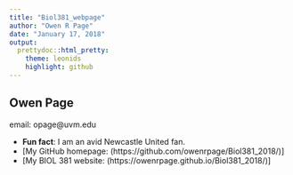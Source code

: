 ```yaml
---
title: "Biol381_webpage"
author: "Owen R Page"
date: "January 17, 2018"
output:  
  prettydoc::html_pretty:
    theme: leonids
    highlight: github
---
```

<p align="center">

## Owen Page

email: opage@uvm.edu


* **Fun fact**: I am an avid Newcastle United fan.
* [My GitHub homepage: (https://github.com/owenrpage/Biol381_2018/)]
* [My  BIOL 381 website: (https://owenrpage.github.io/Biol381_2018/)]